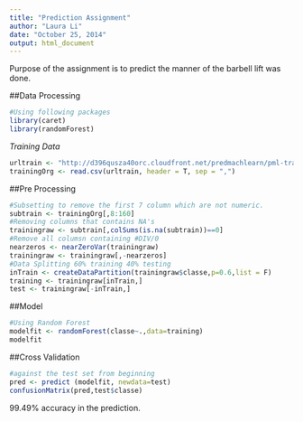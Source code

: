 ```yaml
---
title: "Prediction Assignment"
author: "Laura Li"
date: "October 25, 2014"
output: html_document
---
```

Purpose of the assignment is to predict the manner of the barbell lift was done.

##Data Processing
```r
#Using following packages 
library(caret)
library(randomForest)
```
*Training Data*
```r
urltrain <- "http://d396qusza40orc.cloudfront.net/predmachlearn/pml-training.csv"
trainingOrg <- read.csv(urltrain, header = T, sep = ",")
```

##Pre Processing
```r
#Subsetting to remove the first 7 column which are not numeric.
subtrain <- trainingOrg[,8:160]
#Removing columns that contains NA's
trainingraw <- subtrain[,colSums(is.na(subtrain))==0]
#Remove all columsn containing #DIV/0
nearzeros <- nearZeroVar(trainingraw)
trainingraw <- trainingraw[,-nearzeros]
#Data Splitting 60% training 40% testing
inTrain <- createDataPartition(trainingraw$classe,p=0.6,list = F)
training <- trainingraw[inTrain,]
test <- trainingraw[-inTrain,]
```

##Model
```r
#Using Random Forest
modelfit <- randomForest(classe~.,data=training)
modelfit
```

##Cross Validation
```r
#against the test set from beginning
pred <- predict (modelfit, newdata=test)
confusionMatrix(pred,test$classe)
```

99.49% accuracy in the prediction.
